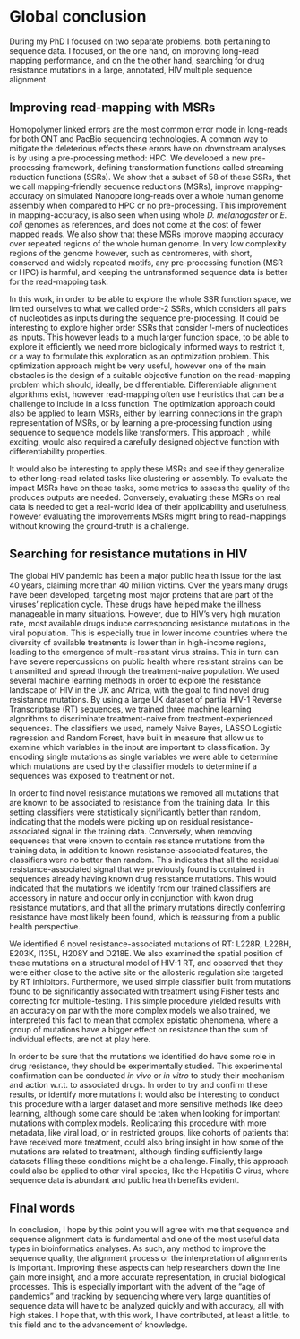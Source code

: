 # Global conclusion {.unnumbered}

During my PhD I focused on two separate problems, both pertaining to sequence data. I focused, on the one hand, on improving long-read mapping performance, and on the the other hand, searching for drug resistance mutations in a large, annotated, HIV multiple sequence alignment.

## Improving read-mapping with MSRs {.unnumbered}

Homopolymer linked errors are the most common error mode in long-reads for both ONT and PacBio sequencing technologies. A common way to mitigate the deleterious effects these errors have on downstream analyses is by using a pre-processing method: HPC. We developed a new pre-processing framework, defining transformation functions called streaming reduction functions (SSRs). We show that a subset of 58 of these SSRs, that we call mapping-friendly sequence reductions (MSRs), improve mapping-accuracy on simulated Nanopore long-reads over a whole human genome assembly when compared to HPC or no pre-processing. This improvement in mapping-accuracy, is also seen when using whole *D. melanogaster* or *E. coli* genomes as references, and does not come at the cost of fewer mapped reads. We also show that these MSRs improve mapping accuracy over repeated regions of the whole human genome. In very low complexity regions of the genome however, such as centromeres, with short, conserved and widely repeated motifs, any pre-processing function (MSR or HPC) is harmful, and keeping the untransformed sequence data is better for the read-mapping task.

In this work, in order to be able to explore the whole SSR function space, we limited ourselves to what we called order-2 SSRs, which considers all pairs of nucleotides as inputs during the sequence pre-processing. It could be interesting to explore higher order SSRs that consider $l$-mers of nucleotides as inputs. This however leads to a much larger function space, to be able to explore it efficiently we need more biologically informed ways to restrict it, or a way to formulate this exploration as an optimization problem. This optimization approach might be very useful, however one of the main obstacles is the design of a suitable objective function on the read-mapping problem which should, ideally, be differentiable. Differentiable alignment algorithms exist, however read-mapping often use heuristics that can be a challenge to include in a loss function. The optimization approach could also be applied to learn MSRs, either by learning connections in the graph representation of MSRs, or by learning a pre-processing function using sequence to sequence models like transformers. This approach , while exciting, would also required a carefully designed objective function with differentiability properties.

It would also be interesting to apply these MSRs and see if they generalize to other long-read related tasks like clustering or assembly. To evaluate the impact MSRs have on these tasks, some metrics to assess the quality of the produces outputs are needed. Conversely, evaluating these MSRs on real data is needed to get a real-world idea of their applicability and usefulness, however evaluating the improvements MSRs might bring to read-mappings without knowing the ground-truth is a challenge.

## Searching for resistance mutations in HIV {.unnumbered}

The global HIV pandemic has been a major public health issue for the last 40 years, claiming more than 40 million victims. Over the years many drugs have been developed, targeting most major proteins that are part of the viruses' replication cycle. These drugs have helped make the illness manageable in many situations. However, due to HIV's very high mutation rate, most available drugs induce corresponding resistance mutations in the viral population. This is especially true in lower income countries where the diversity of available treatments is lower than in high-income regions, leading to the emergence of multi-resistant virus strains. This in turn can have severe repercussions on public health where resistant strains can be transmitted and spread through the treatment-naive population. We used several machine learning methods in order to explore the resistance landscape of HIV in the UK and Africa, with the goal to find novel drug resistance mutations. By using a large UK dataset of partial HIV-1 Reverse Transcriptase (RT) sequences, we trained three machine learning algorithms to discriminate treatment-naive from treatment-experienced sequences. The classifiers we used, namely Naive Bayes, LASSO Logistic regression and Random Forest, have built in measure that allow us to examine which variables in the input are important to classification. By encoding single mutations as single variables we were able to determine which mutations are used by the classifier models to determine if a sequences was exposed to treatment or not.

In order to find novel resistance mutations we removed all mutations that are known to be associated to resistance from the training data. In this setting classifiers were statistically significantly better than random, indicating that the models were picking up on residual resistance-associated signal in the training data. Conversely, when removing sequences that were known to contain resistance mutations from the training data, in addition to known resistance-associated features, the classifiers were no better than random. This indicates that all the residual resistance-associated signal that we previously found is contained in sequences already having known drug resistance mutations. This would indicated that the mutations we identify from our trained classifiers are accessory in nature and occur only in conjunction with kwon drug resistance mutations, and that all the primary mutations directly conferring resistance have most likely been found, which is reassuring from a public health perspective.

We identified 6 novel resistance-associated mutations of RT: L228R, L228H, E203K, I135L, H208Y and D218E. We also examined the spatial position of these mutations on a structural model of HIV-1 RT, and observed that they were either close to the active site or the allosteric regulation site targeted by RT inhibitors. Furthermore, we used simple classifier built from mutations found to be significantly associated with treatment using Fisher tests and correcting for multiple-testing. This simple procedure yielded results with an accuracy on par with the more complex models we also trained, we interpreted this fact to mean that complex epistatic phenomena, where a group of mutations have a bigger effect on resistance than the sum of individual effects, are not at play here.

In order to be sure that the mutations we identified do have some role in drug resistance, they should be experimentally studied. This experimental confirmation can be conducted *in vivo* or *in vitro* to study their mechanism and action w.r.t. to associated drugs. In order to try and confirm these results, or identify more mutations it would also be interesting to conduct this procedure with a larger dataset and more sensitive methods like deep learning, although some care should be taken when looking for important mutations with complex models. Replicating this procedure with more metadata, like viral load, or in restricted groups, like cohorts of patients that have received more treatment, could also bring insight in how some of the mutations are related to treatment, although finding sufficiently large datasets filling these conditions might be a challenge. Finally, this approach could also be applied to other viral species, like the Hepatitis C virus, where sequence data is abundant and public health benefits evident.

## Final words {.unnumbered}

In conclusion, I hope by this point you will agree with me that sequence and sequence alignment data is fundamental and one of the most useful data types in bioinformatics analyses. As such, any method to improve the sequence quality, the alignment process or the interpretation of alignments is important. Improving these aspects can help researchers down the line gain more insight, and a more accurate representation, in crucial biological processes. This is especially important with the advent of the "age of pandemics" and tracking by sequencing where very large quantities of sequence data will have to be analyzed quickly and with accuracy, all with high stakes. I hope that, with this work, I have contributed, at least a little, to this field and to the advancement of knowledge.

\cleardoubleevenpage
